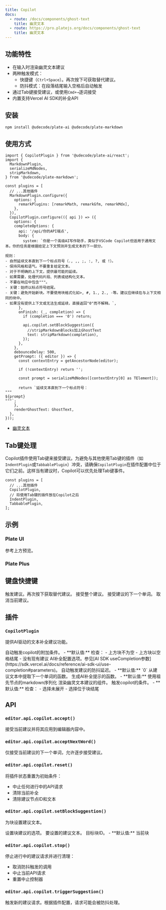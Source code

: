 ```yaml
---
title: Copilot
docs:
  - route: /docs/components/ghost-text
    title: 幽灵文本
  - route: https://pro.platejs.org/docs/components/ghost-text
    title: 幽灵文本
---
```


<ComponentPreview name="copilot-demo" />

<PackageInfo>

## 功能特性

- 在输入时渲染幽灵文本建议
- 两种触发模式：
  - 快捷键（`Ctrl+Space`）。再次按下可获取替代建议。
  - 防抖模式：在段落结尾输入空格后自动触发
- 通过Tab键接受建议，或使用`Cmd+→`逐词接受
- 内置支持Vercel AI SDK的补全API

</PackageInfo>

## 安装

```bash
npm install @udecode/plate-ai @udecode/plate-markdown
```

## 使用方式

```tsx
import { CopilotPlugin } from '@udecode/plate-ai/react';
import {
  MarkdownPlugin,
  serializeMdNodes,
  stripMarkdown,
} from '@udecode/plate-markdown';
```

```tsx
const plugins = [
  // ...其他插件
  MarkdownPlugin.configure({
    options: {
      remarkPlugins: [remarkMath, remarkGfm, remarkMdx],
    },
  }), 
  CopilotPlugin.configure(({ api }) => ({
    options: {
    completeOptions: {
      api: '/api/你的API端点',
      body: {
        system: `你是一个高级AI写作助手，类似于VSCode Copilot但适用于通用文本。你的任务是根据给定上下文预测并生成文本的下一部分。

规则：
- 自然延续文本直到下一个标点符号（., ,, ;, :, ?, 或 !）。
- 保持风格和语气。不要重复给定文本。
- 对于不明确的上下文，提供最可能的延续。
- 如果需要，处理代码片段、列表或结构化文本。
- 不要在响应中包含"""。
- 关键：始终以标点符号结尾。
- 关键：避免开始新块。不要使用块格式化如>, #, 1., 2., -等。建议应继续在与上下文相同的块中。
- 如果没有提供上下文或无法生成延续，直接返回"0"而不解释。`,
      },
      onFinish: (_, completion) => {
        if (completion === '0') return;

        api.copilot.setBlockSuggestion({
          //stripMarkdownBlocks加上GhostText
          text: stripMarkdown(completion),
        });
      },
    },
    debounceDelay: 500,
    getPrompt: ({ editor }) => {
      const contextEntry = getAncestorNode(editor);

      if (!contextEntry) return '';

      const prompt = serializeMdNodes([contextEntry[0] as TElement]);

      return `延续文本直到下一个标点符号：
"""
${prompt}
"""`;
    },
    renderGhostText: GhostText,
  },
}));
```

- [幽灵文本](/docs/components/ghost-text)

## Tab键处理

Copilot插件使用Tab键来接受建议。为避免与其他使用Tab键的插件（如`IndentPlugin`或`TabbablePlugin`）冲突，请确保`CopilotPlugin`在插件配置中位于它们之前。这样当有建议时，Copilot可以优先处理Tab键事件。

```tsx
const plugins = [
  // ...其他插件
  CopilotPlugin,
  // 将使用Tab键的插件放在Copilot之后
  IndentPlugin,
  TabbablePlugin,
];
```

## 示例

### Plate UI

参考上方预览。

### Plate Plus

<ComponentPreviewPro name="copilot-pro" />

## 键盘快捷键

<KeyTable>
  <KeyTableItem hotkey="Ctrl + 空格">
    触发建议。再次按下获取替代建议。
  </KeyTableItem>
  <KeyTableItem hotkey="Tab">接受整个建议。</KeyTableItem>
  <KeyTableItem hotkey="Cmd + →">
    接受建议的下一个单词。
  </KeyTableItem>
  <KeyTableItem hotkey="Esc">取消当前建议。</KeyTableItem>
</KeyTable>

## 插件

### `CopilotPlugin`

提供AI驱动的文本补全建议功能。

<API name="CopilotPlugin">
<APIOptions>
  <APIItem name="autoTriggerQuery" type="(options: { editor: PlateEditor }) => boolean" optional>
    自动触发copilot的附加条件。
    - **默认值:** 检查：
      - 上方块不为空
      - 上方块以空格结尾
      - 没有现有建议
  </APIItem>
  <APIItem name="completeOptions" type="Partial<CompleteOptions>">
    AI补全配置选项。参见[AI SDK useCompletion参数](https://sdk.vercel.ai/docs/reference/ai-sdk-ui/use-completion#parameters)。
  </APIItem>
  <APIItem name="debounceDelay" type="number" optional>
    自动触发建议的防抖延迟。
    - **默认值:** `0`
  </APIItem>
  <APIItem name="getNextWord" type="(options: { text: string }) => { firstWord: string; remainingText: string }" optional>
    从建议文本中提取下一个单词的函数。
  </APIItem>
  <APIItem name="getPrompt" type="(options: { editor: PlateEditor }) => string" optional>
    生成AI补全提示的函数。
    - **默认值:** 使用祖先节点的markdown序列化
  </APIItem>
  <APIItem name="renderGhostText" type="(() => React.ReactNode) | null" optional>
    渲染幽灵文本建议的组件。
  </APIItem>
  <APIItem name="triggerQuery" type="(options: { editor: PlateEditor }) => boolean" optional>
    触发copilot的条件。
    - **默认值:** 检查：
      - 选择未展开
      - 选择位于块结尾
  </APIItem>
</APIOptions>
</API>

## API

### `editor.api.copilot.accept()`

接受当前建议并将其应用到编辑器内容中。

### `editor.api.copilot.acceptNextWord()`

仅接受当前建议的下一个单词，允许逐步接受建议。

### `editor.api.copilot.reset()`

将插件状态重置为初始条件：

- 中止任何进行中的API请求
- 清除当前补全
- 清除建议节点ID和文本

### `editor.api.copilot.setBlockSuggestion()`

为块设置建议文本。

<API name="setBlockSuggestion">
<APIParameters>
  <APIItem name="options" type="SetBlockSuggestionOptions">
    设置块建议的选项。
  </APIItem>
</APIParameters>

<APIOptions type="SetBlockSuggestionOptions">
  <APIItem name="text" type="string">
    要设置的建议文本。
  </APIItem>
  <APIItem name="id" type="string" optional>
    目标块ID。
    - **默认值:** 当前块
  </APIItem>
</APIOptions>
</API>

### `editor.api.copilot.stop()`

停止进行中的建议请求并进行清理：

- 取消防抖触发的调用
- 中止当前API请求
- 重置中止控制器

### `editor.api.copilot.triggerSuggestion()`

触发新的建议请求。根据插件配置，请求可能会被防抖处理。